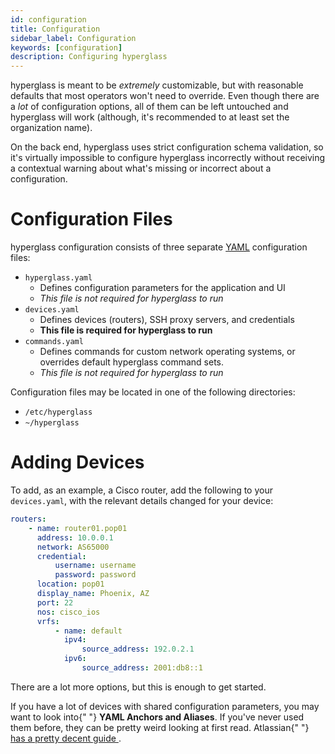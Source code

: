 ```yaml
---
id: configuration
title: Configuration
sidebar_label: Configuration
keywords: [configuration]
description: Configuring hyperglass
---
```



hyperglass is meant to be _extremely_ customizable, but with reasonable defaults that most operators won't need to override. Even though there are a _lot_ of configuration options, all of them can be left untouched and hyperglass will work (although, it's recommended to at least set the organization name).

<Admonition type="tip" iconType="emoji" title="Validation">
    On the back end, hyperglass uses strict configuration schema validation, so it's virtually
    impossible to configure hyperglass incorrectly without receiving a contextual warning about
    what's missing or incorrect about a configuration.
</Admonition>

# Configuration Files

hyperglass configuration consists of three separate [YAML](https://yaml.org/) configuration files:

-   `hyperglass.yaml`
    -   Defines configuration parameters for the application and UI
    -   _This file is not required for hyperglass to run_
-   `devices.yaml`
    -   Defines devices (routers), SSH proxy servers, and credentials
    -   **This file is required for hyperglass to run**
-   `commands.yaml`
    -   Defines commands for custom network operating systems, or overrides default hyperglass command sets.
    -   _This file is not required for hyperglass to run_

Configuration files may be located in one of the following directories:

-   `/etc/hyperglass`
-   `~/hyperglass`

# Adding Devices

To add, as an example, a Cisco router, add the following to your `devices.yaml`, with the relevant details changed for your device:

```yaml
routers:
    - name: router01.pop01
      address: 10.0.0.1
      network: AS65000
      credential:
          username: username
          password: password
      location: pop01
      display_name: Phoenix, AZ
      port: 22
      nos: cisco_ios
      vrfs:
          - name: default
            ipv4:
                source_address: 192.0.2.1
            ipv6:
                source_address: 2001:db8::1
```

There are a lot more options, but this is enough to get started.

<Admonition type="tip" iconType="emoji" title="YAML">
    If you have a lot of devices with shared configuration parameters, you may want to look into{" "}
    <strong>YAML Anchors and Aliases</strong>. If you've never used them before, they can be pretty
    weird looking at first read. Atlassian{" "}
    <a href="https://confluence.atlassian.com/bitbucket/yaml-anchors-960154027.html">
        has a pretty decent guide
    </a>
    .
</Admonition>

